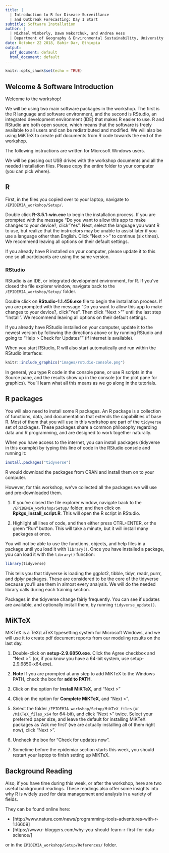 ```yaml
---
title: |
  | Introduction to R for Disease Surveillance 
  | and Outbreak Forecasting: Day 1 Start
subtitle: Software Installation
author: |
  | Michael Wimberly, Dawn Nekorchuk, and Andrea Hess
  | Department of Geography & Environmental Sustainability, University of Oklahoma
date: October 22 2018, Bahir Dar, Ethiopia
output:
  pdf_document: default
  html_document: default
---
```


\pagenumbering{gobble}

```r
knitr::opts_chunk$set(echo = TRUE)
```

## Welcome & Software Introduction

Welcome to the workshop! 

We will be using two main software packages in the workshop. The first is the R language and software environment, and the second is RStudio, an integrated development environment (IDE) that makes R easier to use. R and RStudio are both open source, which means that the software is freely available to all users and can be redistributed and modified. We will also be using MiKTeX to create pdf documents from R code towards the end of the workshop.

The following instructions are written for Microsoft Windows users. 

We will be passing out USB drives with the workshop documents and all the needed installation files. Please copy the entire folder to your computer (you can pick where). 


## R

First, in the files you copied over to your laptop, navigate to `/EPIDEMIA_workshop/Setup/`.  

Double click **R-3.5.1-win.exe** to begin the installation process. If you are prompted with the message "Do you want to allow this app to make changes to your device?, click "Yes". Next, select the language you want R to use, but realize that the instructors may be unable to assist later if you use a language other than English. Click "Next >>" to continue (six times). We recommend leaving all options on their default settings.

If you already have R installed on your computer, please update it to this one so all participants are using the same version.

### RStudio

RStudio is an IDE, or integrated development environment, for R. If you've closed the file explorer window, navigate back to the `/EPIDEMIA_workshop/Setup/` folder.   

Double click on **RStudio-1.1.456.exe** file to begin the installation process. If you are prompted with the message "Do you want to allow this app to make changes to your device?, click "Yes". Then click "Next >"" until the last step "Install". We recommend leaving all options on their default settings.

If you already have RStudio installed on your computer, update it to the newest version by following the directions above or by running RStudio and going to "Help > Check for Updates"" (if internet is available).

When you start RStudio, R will also start automatically and run within the RStudio interface:

```r
knitr::include_graphics("images/rstudio-console.png")
```

In general, you type R code in the console pane, or use R scripts in the Source pane, and the results show up in the console (or the plot pane for graphics). You'll learn what all this means as we go along in the tutorials.

## R packages

You will also need to install some R packages. An R package is a collection of functions, data, and documentation that extends the capabilities of base R. Most of them that you will use in this workshop are part of the `tidyverse` set of packages. These packages share a common philosophy regarding data and R programming, and are designed to work together naturally.

When you have access to the internet, you can install packages (tidyverse in this example) by typing this line of code in the RStudio console and running it:

```r
install.packages("tidyverse")
```

R would download the packages from CRAN and install them on to your computer. 

However, for this workshop, we've collected all the packages we will use and pre-downloaded them.  

1. If you've closed the file explorer window, navigate back to the `/EPIDEMIA_workshop/Setup/` folder, and then click on **Rpkgs_install_script.R**. This will open the R script in RStudio. 

1. Highlight all lines of code, and then either press CTRL+ENTER, or the green "Run" button. This will take a minute, but it will install many packages at once. 

You will not be able to use the functions, objects, and help files in a package until you load it with `library()`. Once you have installed a package, you can load it with the `library()` function:

```r
library(tidyverse)
```

This tells you that tidyverse is loading the ggplot2, tibble, tidyr, readr, purrr, and dplyr packages. These are considered to be the core of the tidyverse because you'll use them in almost every analysis. We will do the needed library calls during each training section.

Packages in the tidyverse change fairly frequently. You can see if updates are available, and optionally install them, by running `tidyverse_update()`.


## MiKTeX

MiKTeX is a TeX/LaTeX typesetting system for Microsoft Windows, and we will use it to create pdf document reports from our modeling results on the last day. 

1. Double-click on **setup-2.9.6850.exe**. Click the Agree checkbox and "Next >". 
(or, if you know you have a 64-bit system, use setup-2.9.6850-x64.exe).

1. **Note** If you are prompted at any step to add MiKTeX to the Windows PATH, check the box for **add to PATH**. 

1. Click on the option for **Install MiKTeX**, and "Next >"

1. Click on the option for **Complete MiKTeX**, and "Next >".

1. Select the folder `/EPIDEMIA_workshop/Setup/MiKTeX_files` (or `/MiKTeX_files_x64` for 64-bit), and click "Next >" twice. Select your preferred paper size, and leave the default for installing MiKTeX packages as 'Ask me first' (we are actually installing all of them right now), click "Next >". 

1. Uncheck the box for "Check for updates now". 

1. Sometime before the epidemiar section starts this week, you should restart your laptop to finish setting up MiKTeX. 


## Background Reading

Also, if you have time during this week, or after the workshop, here are two useful background readings. These readings also offer some insights into why R is widely used for data management and analysis in a variety of fields. 

They can be found online here:

* [http://www.nature.com/news/programming-tools-adventures-with-r-1.16609]
* [https://www.r-bloggers.com/why-you-should-learn-r-first-for-data-science/]

or in the `EPIDEMIA_workshop/Setup/References/` folder.  

